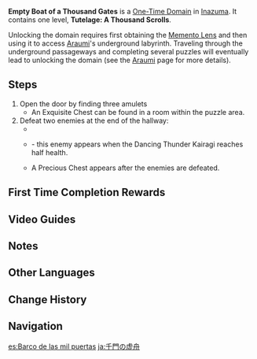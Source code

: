{{Domain Infobox
|image        = Domain Empty Boat of a Thousand Gates.png
|type         = One-Time
|description  = This [[tengu]] annex dwelling that floats upon the sea like a lonesome boat once played host to the somewhat famous "[[Yougou Three]]," and this would later become the cage in which they, having despaired, spent the rest of their days.<ref group="Note">The English translation "and this would later become the cage in which they ([[Yougou Three]]), having despaired, spent the rest of their days." has somewhat deviated from the original Chinese  "后来成了此人灰心之后虚度余生的樊笼，沉入了海下." The phrase 此人 (lit. "this person") is an archaic expression which is almost always used as a singular. Therefore, a more plausible interpretation would be "Thereafter, [this boat] became the house of seclusion (lit. bird cage) in which this person ([[Reizenbou]]), having despaired, spent the rest of of her days in vain and [the boat] finally sunk into the sea."</ref>
|region       = Inazuma
|area         = Narukami Island
|subarea      = Araumi
|requiredAR   = 30
|recLevel     = WL-dependent <!--88 (WL8)-->
|recElements  = Pyro, Electro, Cryo, Anemo
}}
{{Description|This was once the final abode of a [[Reizenbou|tengu warrior]] incarnate. Having since forsaken the world, it falls to you to solve the riddle they left behind and defeat the trespassing bandits.|Tutelage: A Thousand Scrolls}}
'''Empty Boat of a Thousand Gates''' is a [[One-Time Domain]] in [[Inazuma]]. It contains one level, '''Tutelage: A Thousand Scrolls'''.

Unlocking the domain requires first obtaining the [[Memento Lens]] and then using it to access [[Araumi]]'s underground labyrinth. Traveling through the underground passageways and completing several puzzles will eventually lead to unlocking the domain (see the [[Araumi]] page for more details).

==Steps==
#Open the door by finding three amulets
#*An Exquisite Chest can be found in a room within the puzzle area.
#Defeat two enemies at the end of the hallway:
#*{{Enemy|Kairagi: Dancing Thunder}}
#*{{Enemy|Kairagi: Fiery Might}} - this enemy appears when the Dancing Thunder Kairagi reaches half health.
#*A Precious Chest appears after the enemies are defeated.

==First Time Completion Rewards==
{{Card|Primogem|40}}{{Card|Adventure EXP|500}}{{Card|Electro Sigil|5}}{{Card|Morning Dew's Moment|1|rarity=4|stars=1}}{{Card|Guide to Light|2}}{{Card|Hero's Wit|3}}{{Card|Mystic Enhancement Ore|5}}{{Card|Mora|30,000}}

==Video Guides==
{{EVT
|video1   = https://youtu.be/n6f7RW9qINA
|caption1 = Quest Guide
}}

==Notes==
{{Reflist|note=1}}

==Other Languages==
{{Other Languages
|en      = Empty Boat of a Thousand Gates
|zhs     = 千门虚舟
|zhs_rm  = Qiān Mén Xū Zhōu
|zht     = 千門虛舟
|zht_rm  = Qiān Mén Xū Zhōu
|zh_tl   = Empty Boat of a Thousand Gates
|ja      = 千門の虚舟
|ja_rm   = Senmon no Utsuro-bune
|ja_tl   = {{w|Utsuro-bune|Empty Boat}} of a Thousand Gates
|ko      = 천 개 문의 허주
|ko_rm   = Cheon Gae Mun-ui Heoju
|ko_tl   = Empty Boat of a Thousand Gates
|es      = Barco de las mil puertas
|es_tl   = Boat of the Thousand Doors
|fr      = Navire aux mille portes
|fr_tl   = Ship of a Thousand Gates
|ru      = Пустая лодка тысячи дверей
|ru_tl   = Empty Boat of a Thousand Doors
|th      = เรือที่เวิ้งว้างกับเส้นทางนับพัน
|th_rm   = 
|th_tl   = Empty Boat and a Thousand Paths
|vi      = Con Thuyền Ngàn Cổng
|vi_tl   = 
|de      = Leeres Boot mit tausend Toren
|de_tl   = Empty Boat with a Thousand Gates
|id      = Empty Boat of a Thousand Gates
|pt      = Barco Vazio dos Mil Portões
|pt_tl   = 
|tr      = Binbir Kapılı Gemi
|tr_tl   = 
|it      = Prigione galleggiante
|it_tl   = 
}}

==Change History==
{{Change History|2.0}}

==Navigation==
{{Domain Navbox|Permanent}}

[[es:Barco de las mil puertas]]
[[ja:千門の虚舟]]